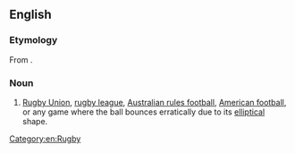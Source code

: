 ==English==

===Etymology===
From {{compound|en|egg|ball}}.

===Noun===
{{en-noun|-}}

# {{label|en|British|slang}} [[Rugby Union]], [[rugby league]], [[Australian rules football]], [[American football]], or any game where the ball bounces erratically due to its [[elliptical]] shape.

[[Category:en:Rugby]]
